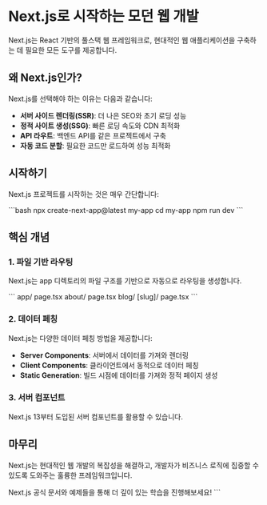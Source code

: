 # Next.js로 시작하는 모던 웹 개발

Next.js는 React 기반의 풀스택 웹 프레임워크로, 현대적인 웹 애플리케이션을 구축하는 데 필요한 모든 도구를 제공합니다.

## 왜 Next.js인가?

Next.js를 선택해야 하는 이유는 다음과 같습니다:

- **서버 사이드 렌더링(SSR)**: 더 나은 SEO와 초기 로딩 성능
- **정적 사이트 생성(SSG)**: 빠른 로딩 속도와 CDN 최적화  
- **API 라우트**: 백엔드 API를 같은 프로젝트에서 구축
- **자동 코드 분할**: 필요한 코드만 로드하여 성능 최적화

## 시작하기

Next.js 프로젝트를 시작하는 것은 매우 간단합니다:

\`\`\`bash
npx create-next-app@latest my-app
cd my-app
npm run dev
\`\`\`

## 핵심 개념

### 1. 파일 기반 라우팅

Next.js는 app 디렉토리의 파일 구조를 기반으로 자동으로 라우팅을 생성합니다.

\`\`\`
app/
  page.tsx
  about/
    page.tsx
  blog/
    [slug]/
      page.tsx
\`\`\`

### 2. 데이터 페칭

Next.js는 다양한 데이터 페칭 방법을 제공합니다:

- **Server Components**: 서버에서 데이터를 가져와 렌더링
- **Client Components**: 클라이언트에서 동적으로 데이터 페칭  
- **Static Generation**: 빌드 시점에 데이터를 가져와 정적 페이지 생성

### 3. 서버 컴포넌트

Next.js 13부터 도입된 서버 컴포넌트를 활용할 수 있습니다.

## 마무리

Next.js는 현대적인 웹 개발의 복잡성을 해결하고, 개발자가 비즈니스 로직에 집중할 수 있도록 도와주는 훌륭한 프레임워크입니다.

Next.js 공식 문서와 예제들을 통해 더 깊이 있는 학습을 진행해보세요!
\`\`\`
